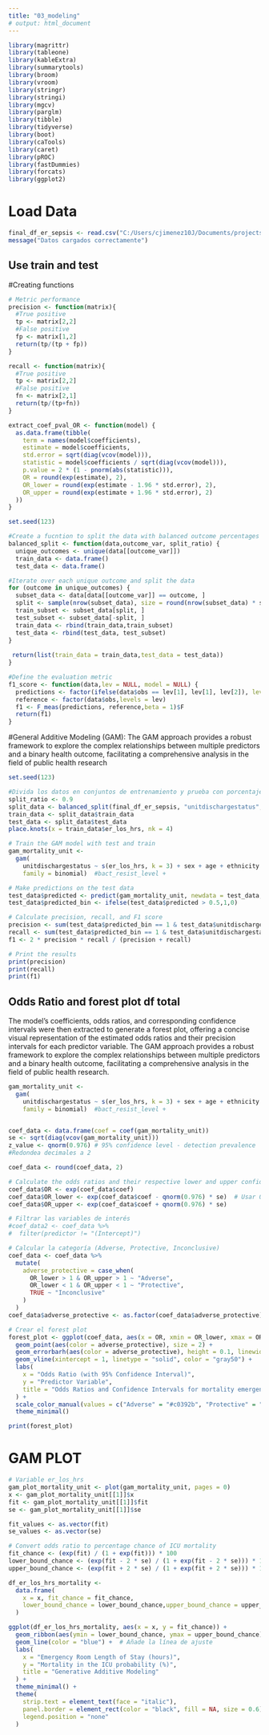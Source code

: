 ```yaml
---
title: "03_modeling"
# output: html_document
---
```

```r
library(magrittr)
library(tableone)
library(kableExtra)
library(summarytools)
library(broom)
library(vroom)
library(stringr)
library(stringi)
library(mgcv)
library(parglm)
library(tibble)
library(tidyverse)
library(boot)
library(caTools)
library(caret)
library(pROC)
library(fastDummies)
library(forcats)
library(ggplot2)

```

# Load Data

```r
final_df_er_sepsis <- read.csv("C:/Users/cjimenez10J/Documents/projects/r_urgencias_sepsis/r_urgencias_sepsis/Figures/selected_data.csv")
message("Datos cargados correctamente")
```

## Use train and test

#Creating functions

```r
# Metric performance
precision <- function(matrix){
  #True positive
  tp <- matrix[2,2]
  #False positive
  fp <- matrix[1,2]
  return(tp/(tp + fp))
}

recall <- function(matrix){
  #True positive
  tp <- matrix[2,2]
  #False positive
  fn <- matrix[2,1]
  return(tp/(tp+fn))
}

extract_coef_pval_OR <- function(model) {
  as.data.frame(tibble(
    term = names(model$coefficients),
    estimate = model$coefficients,
    std.error = sqrt(diag(vcov(model))),
    statistic = model$coefficients / sqrt(diag(vcov(model))),
    p.value = 2 * (1 - pnorm(abs(statistic))),
    OR = round(exp(estimate), 2),
    OR_lower = round(exp(estimate - 1.96 * std.error), 2),
    OR_upper = round(exp(estimate + 1.96 * std.error), 2)
  ))
}

set.seed(123)

#Create a fucntion to split the data with balanced outcome percentages
balanced_split <- function(data,outcome_var, split_ratio) {
  unique_outcomes <- unique(data[[outcome_var]])
  train_data <- data.frame()
  test_data <- data.frame()

#Iterate over each unique outcome and split the data
for (outcome in unique_outcomes) {
  subset_data <- data[data[[outcome_var]] == outcome, ]
  split <- sample(nrow(subset_data), size = round(nrow(subset_data) * split_ratio))
  train_subset <- subset_data[split, ]
  test_subset <- subset_data[-split, ]
  train_data <- rbind(train_data,train_subset)
  test_data <- rbind(test_data, test_subset)
}
  
 return(list(train_data = train_data,test_data = test_data))
}

#Define the evaluation metric
f1_score <- function(data,lev = NULL, model = NULL) {
  predictions <- factor(ifelse(data$obs == lev[1], lev[1], lev[2]), levels = lev)
  reference <- factor(data$obs,levels = lev)
  f1 <- F_meas(predictions, reference,beta = 1)$F
  return(f1)
}

```

#General Additive Modeling (GAM): The GAM approach provides a robust framework to explore the complex relationships between multiple predictors and a binary health outcome, facilitating a comprehensive analysis in the field of public health research

```r
set.seed(123)

#Divida los datos en conjuntos de entrenamiento y prueba con porcentajes de resultados equilibrados 
split_ratio <- 0.9
split_data <- balanced_split(final_df_er_sepsis, "unitdischargestatus", split_ratio)
train_data <- split_data$train_data
test_data <- split_data$test_data
place.knots(x = train_data$er_los_hrs, nk = 4)
```

```r
# Train the GAM model with test and train
gam_mortality_unit <- 
  gam(
    unitdischargestatus ~ s(er_los_hrs, k = 3) + sex + age + ethnicity + apachescoreIV +  final_charlson_score + hist_renal_bin + hist_diabetes_bin + hist_cancer_bin + hist_chf_bin + hist_copd_bin + hist_other_bin + unittype + apacheadmissiondx, data = train_data,
    family = binomial)  #bact_resist_level +

# Make predictions on the test data
test_data$predicted <- predict(gam_mortality_unit, newdata = test_data, type = "response")
test_data$predicted_bin <- ifelse(test_data$predicted > 0.5,1,0)

# Calculate precision, recall, and F1 score
precision <- sum(test_data$predicted_bin == 1 & test_data$unitdischargestatus == "Sí") / sum(test_data$predicted_bin == 1)
recall <- sum(test_data$predicted_bin == 1 & test_data$unitdischargestatus == "Sí") / sum(test_data$unitdischargestatus == "Sí")
f1 <- 2 * precision * recall / (precision + recall)

# Print the results
print(precision)
print(recall)
print(f1)
```


## Odds Ratio and forest plot df total
The model's coefficients, odds ratios, and corresponding confidence intervals were then extracted to generate a forest plot, offering a concise visual representation of the estimated odds ratios and their precision intervals for each predictor variable. The GAM approach provides a robust framework to explore the complex relationships between multiple predictors and a binary health outcome, facilitating a comprehensive analysis in the field of public health research.

```r
gam_mortality_unit <- 
  gam(
    unitdischargestatus ~ s(er_los_hrs, k = 3) + sex + age + ethnicity + apachescoreIV +  final_charlson_score + hist_renal_bin + hist_diabetes_bin + hist_cancer_bin + hist_chf_bin + hist_copd_bin + hist_other_bin + unittype + apacheadmissiondx, data = final_df_er_sepsis,
    family = binomial)  #bact_resist_level +


coef_data <- data.frame(coef = coef(gam_mortality_unit))
se <- sqrt(diag(vcov(gam_mortality_unit)))
z_value <- qnorm(0.976) # 95% confidence level - detection prevalence
#Redondea decimales a 2

coef_data <- round(coef_data, 2)

# Calculate the odds ratios and their respective lower and upper confidence limits
coef_data$OR <- exp(coef_data$coef)
coef_data$OR_lower <- exp(coef_data$coef - qnorm(0.976) * se)  # Usar 0.975 para obtener IC del 95%
coef_data$OR_upper <- exp(coef_data$coef + qnorm(0.976) * se)

# Filtrar las variables de interés
#coef_data2 <- coef_data %>%
#  filter(predictor != "(Intercept)")

# Calcular la categoría (Adverse, Protective, Inconclusive)
coef_data <- coef_data %>%
  mutate(
    adverse_protective = case_when(
      OR_lower > 1 & OR_upper > 1 ~ "Adverse",
      OR_lower < 1 & OR_upper < 1 ~ "Protective",
      TRUE ~ "Inconclusive"
    )
  )
coef_data$adverse_protective <- as.factor(coef_data$adverse_protective)

# Crear el forest plot
forest_plot <- ggplot(coef_data, aes(x = OR, xmin = OR_lower, xmax = OR_upper, y = rownames(coef_data))) +
  geom_point(aes(color = adverse_protective), size = 2) +
  geom_errorbarh(aes(color = adverse_protective), height = 0.1, linewidth = 0.5) +
  geom_vline(xintercept = 1, linetype = "solid", color = "gray50") +
  labs(
    x = "Odds Ratio (with 95% Confidence Interval)",
    y = "Predictor Variable",
    title = "Odds Ratios and Confidence Intervals for mortality emergency sepsis ICU"
  ) +
  scale_color_manual(values = c("Adverse" = "#c0392b", "Protective" = "#27ae60", "Inconclusive" = "gray70")) +
  theme_minimal() 

print(forest_plot)

```





# GAM PLOT

```r
# Variable er_los_hrs
gam_plot_mortality_unit <- plot(gam_mortality_unit, pages = 0)
x <- gam_plot_mortality_unit[[1]]$x
fit <- gam_plot_mortality_unit[[1]]$fit
se <- gam_plot_mortality_unit[[1]]$se

fit_values <- as.vector(fit)
se_values <- as.vector(se)

# Convert odds ratio to percentage chance of ICU mortality 
fit_chance <- (exp(fit) / (1 + exp(fit))) * 100
lower_bound_chance <- (exp(fit - 2 * se) / (1 + exp(fit - 2 * se))) * 100
upper_bound_chance <- (exp(fit + 2 * se) / (1 + exp(fit + 2 * se))) * 100

df_er_los_hrs_mortality <- 
  data.frame(
    x = x, fit_chance = fit_chance,
    lower_bound_chance = lower_bound_chance,upper_bound_chance = upper_bound_chance
  )

```

```r

ggplot(df_er_los_hrs_mortality, aes(x = x, y = fit_chance)) +
  geom_ribbon(aes(ymin = lower_bound_chance, ymax = upper_bound_chance), alpha = 0.3) +
  geom_line(color = "blue") +  # Añade la línea de ajuste
  labs(
    x = "Emergency Room Length of Stay (hours)", 
    y = "Mortality in the ICU probability (%)", 
    title = "Generative Additive Modeling"
  ) +
  theme_minimal() +
  theme(
    strip.text = element_text(face = "italic"),
    panel.border = element_rect(color = "black", fill = NA, size = 0.6),
    legend.position = "none"
  )

```








